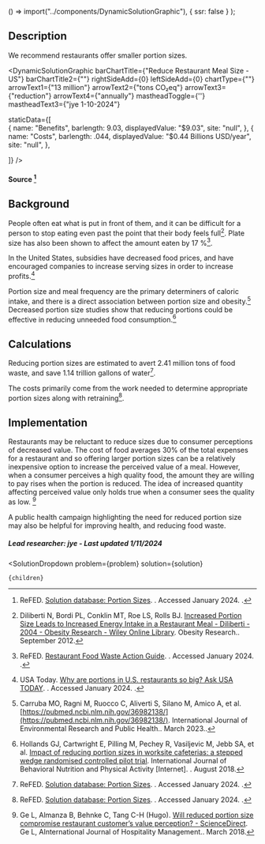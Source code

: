 

  () => import("../components/DynamicSolutionGraphic"),
  { ssr: false }
);


## Description
We recommend restaurants offer smaller portion sizes.

<DynamicSolutionGraphic
  barChartTitle={"Reduce Restaurant Meal Size - US"}
  barChartTitle2={""}
  rightSideAdd={0}
  leftSideAdd={0}
  chartType={""}
  arrowText1={"13 million"}
  arrowText2={"tons CO₂eq"}
  arrowText3={"reduction"}
  arrowText4={"annually"}
  mastheadToggle={''}
  mastheadText3={"jye 1-10-2024"}
 
 
  staticData={[  
     {
      name: "Benefits",
      barlength: 9.03,
      displayedValue: "$9.03",
      site: "null",
    },
    {
      name: "Costs",
      barlength: .044,
      displayedValue: "$0.44 Billions USD/year",
      site: "null",
    },
       
  ]}
/>
#### Source [^"9"]

## Background

People often eat what is put in front of them, and it can be difficult for a person to stop eating even past the point that their body feels full[^"4"]. Plate size has also been shown to affect the amount eaten by 17
%[^"7"].

In the United States, subsidies have decreased food prices, and have encouraged companies to increase serving sizes in order to increase profits.[^"8"]

Portion size and meal frequency are the primary determiners of caloric intake, and there is a direct association between portion size and obesity.[^"1"] Decreased portion size studies show that reducing portions could be effective in reducing unneeded food consumption.[^"5"] 

## Calculations
Reducing portion sizes are estimated to avert 2.41 million tons of food waste, and save 1.14 trillion gallons of water[^"9"].

The costs primarily come from the work needed to determine appropriate portion sizes along with retraining[^"9"].

## Implementation

 Restaurants may be reluctant to reduce sizes due to consumer perceptions of decreased value. The cost of food averages 30% of the total expenses for a restaurant and so offering larger portion sizes can be a relatively inexpensive option to increase the perceived value of a meal. However, when a consumer perceives a high quality food, the amount they are willing to pay rises when the portion is reduced. The idea of increased quantity affecting perceived value only holds true when a consumer sees the quality as low. [^"3"]

A public health campaign highlighting the need for reduced portion size may also be helpful for improving health, and reducing food waste.

##### Lead researcher: jye - Last updated 1/11/2024

[^"1"]: Carruba MO, Ragni M, Ruocco C, Aliverti S, Silano M, Amico A, et al. [https://pubmed.ncbi.nlm.nih.gov/36982138/](https://pubmed.ncbi.nlm.nih.gov/36982138/). International Journal of Environmental Research and Public Health.. March 2023.. 
[^"2"]: Bacon L, Aphramor L.  [https://nutritionj.biomedcentral.com/articles/10.1186/1475-2891-10-9](https://nutritionj.biomedcentral.com/articles/10.1186/1475-2891-10-9). Nutrition Journal.. January 2011. 
[^"3"]: Ge L, Almanza B, Behnke C, Tang C-H (Hugo). [Will reduced portion size compromise restaurant customer’s value perception? - ScienceDirect](https://www.sciencedirect.com/science/article/abs/pii/S0278431917301986). Ge L, AInternational Journal of Hospitality Management.. March 2018. 
[^"4"]: Diliberti N, Bordi PL, Conklin MT, Roe LS, Rolls BJ.  [Increased Portion Size Leads to Increased Energy Intake in a Restaurant Meal - Diliberti - 2004 - Obesity Research - Wiley Online Library](https://onlinelibrary.wiley.com/doi/full/10.1038/oby.2004.64).  Obesity Research.. September 2012. 
[^"5"]: Hollands GJ, Cartwright E, Pilling M, Pechey R, Vasiljevic M, Jebb SA, et al. [Impact of reducing portion sizes in worksite cafeterias: a stepped wedge randomised controlled pilot trial](https://ijbnpa.biomedcentral.com/articles/10.1186/s12966-018-0705-1). International Journal of Behavioral Nutrition and Physical Activity [Internet]. . August 2018. 
[^"6"]: Lins M, Puppin Zandonadi R, Raposo A, Ginani VC. [Food Waste on Foodservice: An Overview through the Perspective of Sustainable Dimensions - PMC](https://www.ncbi.nlm.nih.gov/pmc/articles/PMC8225138/). Foods.. June 2021. 
[^"7"]: ReFED.  [Restaurant Food Waste Action Guide](https://refed.org/downloads/Restaurant_Guide_Web.pdf). . Accessed January 2024. . 
[^"8"]: USA Today.  [Why are portions in U.S. restaurants so big? Ask USA TODAY](https://www.usatoday.com/story/opinion/2014/06/02/food-portions-restaurants/9734413/). . Accessed January 2024. . 
[^"9"]: ReFED.  [Solution database: Portion Sizes](https://insights-engine.refed.org/solution-database/portion-sizes). . Accessed January 2024. . 

  <SolutionDropdown 
    problem={problem} 
    solution={solution}
  >
    {children}
  </SolutionDropdown>